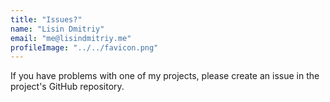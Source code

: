 ```yaml
---
title: "Issues?"
name: "Lisin Dmitriy"
email: "me@lisindmitriy.me"
profileImage: "../../favicon.png"
---
```



If you have problems with one of my projects, please create an issue in the project's GitHub repository.
